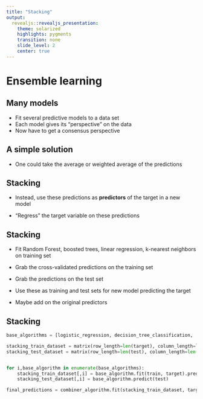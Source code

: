 ```yaml
---
title: "Stacking"
output: 
  revealjs::revealjs_presentation:
    theme: solarized
    highlights: pygments
    transition: none
    slide_level: 2
    center: true
---
```


# Ensemble learning

## Many models

+ Fit several predictive models to a data set
+ Each model gives its "perspective" on the data
+ Now have to get a consensus perspective

## A simple solution

+ One could take the average or weighted average of the predictions

## Stacking

+ Instead, use these predictions as __predictors__ of the target in a new model

+ "Regress" the target variable on these predictions

## Stacking

+ Fit Random Forest, boosted trees, linear regression, k-nearest neighbors on training set
+ Grab the cross-validated predictions on the training set
+ Grab the predictions on the test set
+ Use these as training and test sets for new model predicting the target

+ Maybe add on the original predictors

## Stacking

```python
base_algorithms = [logistic_regression, decision_tree_classification, ...] #for classification

stacking_train_dataset = matrix(row_length=len(target), column_length=len(algorithms))
stacking_test_dataset = matrix(row_length=len(test), column_length=len(algorithms))


for i,base_algorithm in enumerate(base_algorithms):
    stacking_train_dataset[,i] = base_algorithm.fit(train, target).predict(train)
    stacking_test_dataset[,i] = base_algorithm.predict(test)

final_predictions = combiner_algorithm.fit(stacking_train_dataset, target).predict(stacking_test_dataset)
```

